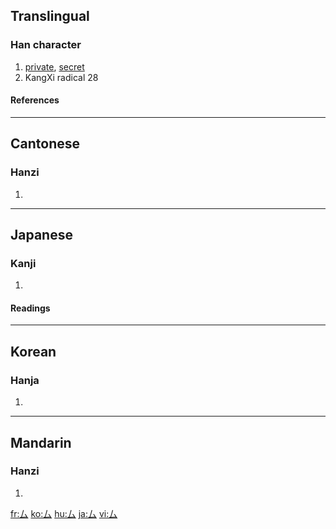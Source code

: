 {{see|私}}
==Translingual==
{{Han stroke|[[Image:厶-order.gif]]}}
===Han character===
{{Han char|rn=28|rad=厶|as=00|sn=2|four=2073<sub>0</sub>|canj=女戈 (VI), X女戈 (XVI)}}
# [[private]], [[secret]]
# KangXi radical 28
====References====
{{Han ref|kx=0163.200|dkj=03057|dj=0371.250|hdz=10383.090|uh=53B6|ud=21430}}
----
==Cantonese==
===Hanzi===
{{yue-hanzi|jyut=[[mau5]], [[si1]]|y=[[si1]]}}
# {{defn|Cantonese}}
----
==Japanese==
===Kanji===
{{ja-kanji|grade=9|rs=厶00}}
# {{defn|Japanese}} 
====Readings====
{{ja-readings|on=[[し]] (shi), [[ぼう]] (bō), [[む]] (mu)|kun=[[ござる]] (gozaru)}}
----
==Korean==
===Hanja===
{{ko-hanja|hangeul=사|rv=sa|mr=sa}}
# {{defn|Korean}}
----
==Mandarin==
===Hanzi===
{{cmn-hanzi|pin=[[sī]] ([[si1]]), [[mǒu]] ([[mou3]])|wg=ssu<sup>1</sup>}}
# {{defn|Mandarin}}

[[fr:厶]]
[[ko:厶]]
[[hu:厶]]
[[ja:厶]]
[[vi:厶]]